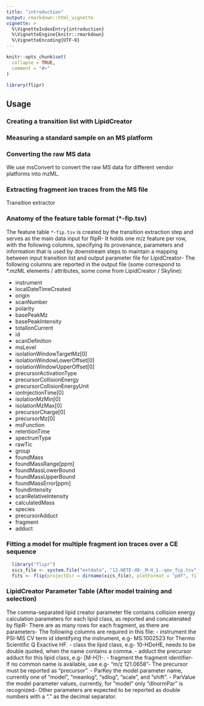 ```yaml
---
title: "introduction"
output: rmarkdown::html_vignette
vignette: >
  %\VignetteIndexEntry{introduction}
  %\VignetteEngine{knitr::rmarkdown}
  %\VignetteEncoding{UTF-8}
---
```


```r
knitr::opts_chunk$set(
  collapse = TRUE,
  comment = "#>"
)
```

```r
library(flipr)
```

## Usage ##

### Creating a transition list with LipidCreator



### Measuring a standard sample on an MS platform

### Converting the raw MS data

We use msConvert to convert the raw MS data for different vendor platforms into mzML.


### Extracting fragment ion traces from the MS file 

Transition extractor 

### Anatomy of the feature table format (*-fip.tsv)

The feature table `*-fip.tsv` is created by the transition extraction step and serves as the main data input for flipR- It holds one m/z feature per row, with the following columns, specifying its provenance, parameters and information that is used by downstream steps to maintain a mapping between input transition list and output parameter file for LipidCreator- The following columns are reported in the output file (some correspond to *.mzML elements / attributes, some come from LipidCreator / Skyline):

- instrument
- localDateTimeCreated
- origin
- scanNumber
- polarity
- basePeakMz
- basePeakIntensity
- totalIonCurrent
- id
- scanDefinition
- msLevel
- isolationWindowTargetMz[0]
- isolationWindowLowerOffset[0]
- isolationWindowUpperOffset[0]
- precursorActivationType
- precursorCollisionEnergy
- precursorCollisionEnergyUnit
- ionInjectionTime[0]
- isolationMzMin[0]
- isolationMzMax[0]
- precursorCharge[0]
- precursorMz[0]
- msFunction
- retentionTime
- spectrumType
- rawTic
- group
- foundMass
- foundMassRange[ppm]
- foundMassLowerBound
- foundMassUpperBound
- foundMassError[ppm]
- foundIntensity
- scanRelativeIntensity
- calculatedMass
- species
- precursorAdduct
- fragment
- adduct

### Fitting a model for multiple fragment ion traces over a CE sequence

```R
  library("flipr")
  xics_file <- system.file("extdata", "12-HETE-d8-_M-H_1--qex_fip.tsv", package = "flipr", mustWork = TRUE)
  fits <- flip(projectDir = dirname(xics_file), plotFormat = "pdf", filePattern = basename(xics_file), dataPlots = TRUE)
```

### LipidCreator Parameter Table (After model training and selection)
The comma-separated lipid creator parameter file contains collision energy calculation parameters for each lipid class, as reported and concatenated by flipR- There are as many rows for each fragment, as there are parameters- The following columns are required in this file: 
- instrument the PSI-MS CV term id identifying the instrument, e.g- MS:1002523 for Thermo Scientific Q Exactive HF.
- class	the lipid class, e.g- 10-HDoHE, needs to be double quoted, when the name contains a comma.
- adduct the precursor adduct for this lipid class, e.g- [M-H]1-.
- fragment the fragment identifier- If no common name is available, use e.g- "m/z 121.0658"- The precursor must be reported as "precursor".
- ParKey the model parameter name, currently one of "model", "meanlog", "sdlog", "scale", and "shift".
- ParValue the model parameter values, currently, for "model" only "dlnormPar" is recognized- Other parameters are expected to be reported as double numbers with a "." as the decimal separator.